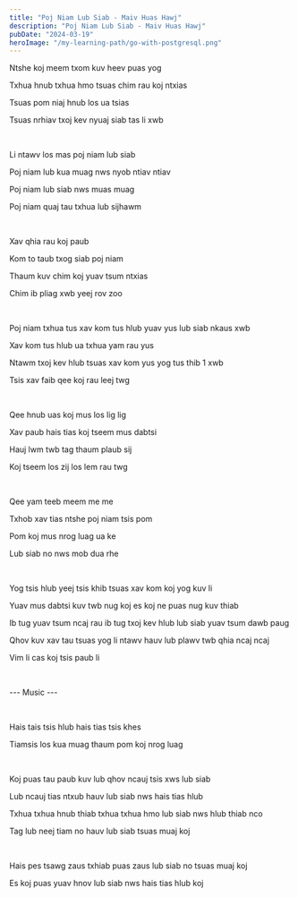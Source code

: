 ```yaml
---
title: "Poj Niam Lub Siab - Maiv Huas Hawj"
description: "Poj Niam Lub Siab - Maiv Huas Hawj"
pubDate: "2024-03-19"
heroImage: "/my-learning-path/go-with-postgresql.png"
---
```


Ntshe koj meem txom kuv heev puas yog

Txhua hnub txhua hmo tsuas chim rau koj ntxias

Tsuas pom niaj hnub los ua tsias

Tsuas nrhiav txoj kev nyuaj siab tas li xwb

<br />

Li ntawv los mas poj niam lub siab

Poj niam lub kua muag nws nyob ntiav ntiav

Poj niam lub siab nws muas muag

Poj niam quaj tau txhua lub sijhawm

<br />

Xav qhia rau koj paub

Kom to taub txog siab poj niam

Thaum kuv chim koj yuav tsum ntxias

Chim ib pliag xwb yeej rov zoo

<br />

Poj niam txhua tus xav kom tus hlub yuav yus lub siab nkaus xwb

Xav kom tus hlub ua txhua yam rau yus

Ntawm txoj kev hlub tsuas xav kom yus yog tus thib 1 xwb

Tsis xav faib qee koj rau leej twg

<br />

Qee hnub uas koj mus los lig lig

Xav paub hais tias koj tseem mus dabtsi

Hauj lwm twb tag thaum plaub sij

Koj tseem los zij los lem rau twg

<br />

Qee yam teeb meem me me

Txhob xav tias ntshe poj niam tsis pom

Pom koj mus nrog luag ua ke

Lub siab no nws mob dua rhe

<br />

Yog tsis hlub yeej tsis khib tsuas xav kom koj yog kuv li

Yuav mus dabtsi kuv twb nug koj es koj ne puas nug kuv thiab

Ib tug yuav tsum ncaj rau ib tug txoj kev hlub lub siab yuav tsum dawb paug

Qhov kuv xav tau tsuas yog li ntawv hauv lub plawv twb qhia ncaj ncaj

Vim li cas koj tsis paub li

<br />

--- Music ---

<br />

Hais tais tsis hlub hais tias tsis khes

Tiamsis los kua muag thaum pom koj nrog luag

<br />

Koj puas tau paub kuv lub qhov ncauj tsis xws lub siab

Lub ncauj tias ntxub hauv lub siab nws hais tias hlub

Txhua txhua hnub thiab txhua txhua hmo lub siab nws hlub thiab nco

Tag lub neej tiam no hauv lub siab tsuas muaj koj

<br />

Hais pes tsawg zaus txhiab puas zaus lub siab no tsuas muaj koj

Es koj puas yuav hnov lub siab nws hais tias hlub koj
